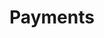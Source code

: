 ---
title: "Payments"
description: "Learn how users topup AI Wallet balance and approve charging."
icon: "hand-coins"
---